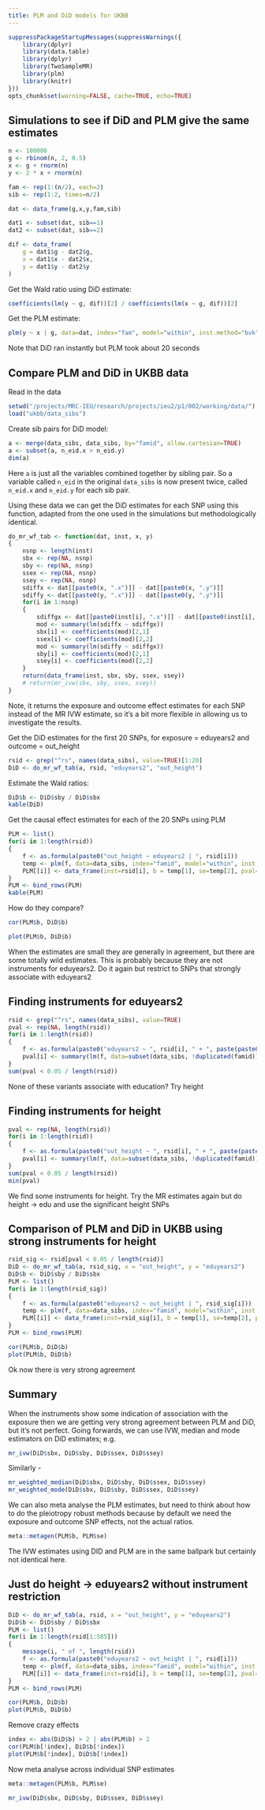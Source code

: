 ```yaml
---
title: PLM and DiD models for UKBB
---
```


```r
suppressPackageStartupMessages(suppressWarnings({
	library(dplyr)
	library(data.table)
	library(dplyr)
	library(TwoSampleMR)
	library(plm)
	library(knitr)
}))
opts_chunk$set(warning=FALSE, cache=TRUE, echo=TRUE)
```

## Simulations to see if DiD and PLM give the same estimates

```r
n <- 100000
g <- rbinom(n, 2, 0.5)
x <- g + rnorm(n)
y <- 2 * x + rnorm(n)

fam <- rep(1:(n/2), each=2)
sib <- rep(1:2, times=n/2)

dat <- data_frame(g,x,y,fam,sib)

dat1 <- subset(dat, sib==1)
dat2 <- subset(dat, sib==2)

dif <- data_frame(
	g = dat1$g - dat2$g,
	x = dat1$x - dat2$x,
	y = dat1$y - dat2$y
)
```

Get the Wald ratio using DiD estimate:

```r
coefficients(lm(y ~ g, dif))[2] / coefficients(lm(x ~ g, dif))[2]
```

Get the PLM estimate:

```r
plm(y ~ x | g, data=dat, index="fam", model="within", inst.method="bvk")
```

Note that DiD ran instantly but PLM took about 20 seconds

## Compare PLM and DiD in UKBB data

Read in the data

```r
setwd("/projects/MRC-IEU/research/projects/ieu2/p1/002/working/data/")
load("ukbb/data_sibs")
```

Create sib pairs for DiD model:

```r
a <- merge(data_sibs, data_sibs, by="famid", allow.cartesian=TRUE)
a <- subset(a, n_eid.x > n_eid.y)
dim(a)
```

Here `a` is just all the variables combined together by sibling pair. So a variable called `n_eid` in the original `data_sibs` is now present twice, called `n_eid.x` and `n_eid.y` for each sib pair.

Using these data we can get the DiD estimates for each SNP using this function, adapted from the one used in the simulations but methodologically identical. 

```r
do_mr_wf_tab <- function(dat, inst, x, y)
{
	nsnp <- length(inst)
	sbx <- rep(NA, nsnp)
	sby <- rep(NA, nsnp)
	ssex <- rep(NA, nsnp)
	ssey <- rep(NA, nsnp)
	sdiffx <- dat[[paste0(x, ".x")]] - dat[[paste0(x, ".y")]]
	sdiffy <- dat[[paste0(y, ".x")]] - dat[[paste0(y, ".y")]]
	for(i in 1:nsnp)
	{
		sdiffgx <- dat[[paste0(inst[i], ".x")]] - dat[[paste0(inst[i], ".y")]]
		mod <- summary(lm(sdiffx ~ sdiffgx))
		sbx[i] <- coefficients(mod)[2,1]
		ssex[i] <- coefficients(mod)[2,2]
		mod <- summary(lm(sdiffy ~ sdiffgx))
		sby[i] <- coefficients(mod)[2,1]
		ssey[i] <- coefficients(mod)[2,2]
	}
	return(data_frame(inst, sbx, sby, ssex, ssey))
	# return(mr_ivw(sbx, sby, ssex, ssey))
}
```

Note, it returns the exposure and outcome effect estimates for each SNP instead of the MR IVW estimate, so it's a bit more flexible in allowing us to investigate the results.

Get the DiD estimates for the first 20 SNPs, for exposure = eduyears2 and outcome = out_height

```r
rsid <- grep("^rs", names(data_sibs), value=TRUE)[1:20]
DiD <- do_mr_wf_tab(a, rsid, "eduyears2", "out_height")
```

Estimate the Wald ratios:

```r
DiD$b <- DiD$sby / DiD$sbx
kable(DiD)
```

Get the causal effect estimates for each of the 20 SNPs using PLM

```r
PLM <- list()
for(i in 1:length(rsid))
{
	f <- as.formula(paste0("out_height ~ eduyears2 | ", rsid[i]))
	temp <- plm(f, data=data_sibs, index="famid", model="within", inst.method="bvk") %>% summary %>% coefficients
	PLM[[i]] <- data_frame(inst=rsid[i], b = temp[1], se=temp[2], pval=temp[4])
}
PLM <- bind_rows(PLM)
kable(PLM)
```

How do they compare?

```r
cor(PLM$b, DiD$b)
```

```r
plot(PLM$b, DiD$b)
```

When the estimates are small they are generally in agreement, but there are some totally wild estimates. This is probably because they are not instruments for eduyears2. Do it again but restrict to SNPs that strongly associate with eduyears2

## Finding instruments for eduyears2

```r
rsid <- grep("^rs", names(data_sibs), value=TRUE)
pval <- rep(NA, length(rsid))
for(i in 1:length(rsid))
{
	f <- as.formula(paste0("eduyears2 ~ ", rsid[i], " + ", paste(paste0("pc", 1:40), collapse=" + ")))
	pval[i] <- summary(lm(f, data=subset(data_sibs, !duplicated(famid))))$coefficients[2,4]
}
sum(pval < 0.05 / length(rsid))
```

None of these variants associate with education?
Try height

## Finding instruments for height

```r
pval <- rep(NA, length(rsid))
for(i in 1:length(rsid))
{
	f <- as.formula(paste0("out_height ~ ", rsid[i], " + ", paste(paste0("pc", 1:40), collapse=" + ")))
	pval[i] <- summary(lm(f, data=subset(data_sibs, !duplicated(famid))))$coefficients[2,4]
}
sum(pval < 0.05 / length(rsid))
min(pval)
```

We find some instruments for height. Try the MR estimates again but do height -> edu and use the significant height SNPs

## Comparison of PLM and DiD in UKBB using strong instruments for height

```r
rsid_sig <- rsid[pval < 0.05 / length(rsid)]
DiD <- do_mr_wf_tab(a, rsid_sig, x = "out_height", y = "eduyears2")
DiD$b <- DiD$sby / DiD$sbx
PLM <- list()
for(i in 1:length(rsid_sig))
{
	f <- as.formula(paste0("eduyears2 ~ out_height | ", rsid_sig[i]))
	temp <- plm(f, data=data_sibs, index="famid", model="within", inst.method="bvk") %>% summary %>% coefficients
	PLM[[i]] <- data_frame(inst=rsid_sig[i], b = temp[1], se=temp[2], pval=temp[4])
}
PLM <- bind_rows(PLM)

cor(PLM$b, DiD$b)
plot(PLM$b, DiD$b)
```

Ok now there is very strong agreement


## Summary

When the instruments show some indication of association with the exposure then we are getting very strong agreement between PLM and DiD, but it's not perfect. 
Going forwards, we can use IVW, median and mode estimators on DiD estimates; e.g.

```r
mr_ivw(DiD$sbx, DiD$sby, DiD$ssex, DiD$ssey)
```

Similarly - 

```r
mr_weighted_median(DiD$sbx, DiD$sby, DiD$ssex, DiD$ssey)
mr_weighted_mode(DiD$sbx, DiD$sby, DiD$ssex, DiD$ssey)
```

We can also meta analyse the PLM estimates, but need to think about how to do the pleiotropy robust methods because by default we need the exposure and outcome SNP effects, not the actual ratios. 

```r
meta::metagen(PLM$b, PLM$se)
```

The IVW estimates using DID and PLM are in the same ballpark but certainly not identical here. 


## Just do height -> eduyears2 without instrument restriction


```r
DiD <- do_mr_wf_tab(a, rsid, x = "out_height", y = "eduyears2")
DiD$b <- DiD$sby / DiD$sbx
PLM <- list()
for(i in 1:length(rsid[1:385]))
{
	message(i, " of ", length(rsid))
	f <- as.formula(paste0("eduyears2 ~ out_height | ", rsid[i]))
	temp <- plm(f, data=data_sibs, index="famid", model="within", inst.method="bvk") %>% summary %>% coefficients
	PLM[[i]] <- data_frame(inst=rsid[i], b = temp[1], se=temp[2], pval=temp[4])
}
PLM <- bind_rows(PLM)

cor(PLM$b, DiD$b)
plot(PLM$b, DiD$b)
```

Remove crazy effects

```r
index <- abs(DiD$b) > 2 | abs(PLM$b) > 2
cor(PLM$b[!index], DiD$b[!index])
plot(PLM$b[!index], DiD$b[!index])
```


Now meta analyse across individual SNP estimates

```r
meta::metagen(PLM$b, PLM$se)
```

```r
mr_ivw(DiD$sbx, DiD$sby, DiD$ssex, DiD$ssey)
```



